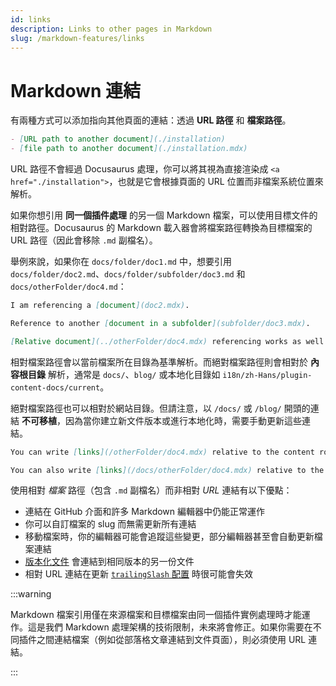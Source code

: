 ```yaml
---
id: links
description: Links to other pages in Markdown
slug: /markdown-features/links
---
```


# Markdown 連結

有兩種方式可以添加指向其他頁面的連結：透過 **URL 路徑** 和 **檔案路徑**。

```md
- [URL path to another document](./installation)
- [file path to another document](./installation.mdx)
```

URL 路徑不會經過 Docusaurus 處理，你可以將其視為直接渲染成 `<a href="./installation">`，也就是它會根據頁面的 URL 位置而非檔案系統位置來解析。

如果你想引用 **同一個插件處理** 的另一個 Markdown 檔案，可以使用目標文件的相對路徑。Docusaurus 的 Markdown 載入器會將檔案路徑轉換為目標檔案的 URL 路徑（因此會移除 `.md` 副檔名）。

舉例來說，如果你在 `docs/folder/doc1.md` 中，想要引用 `docs/folder/doc2.md`、`docs/folder/subfolder/doc3.md` 和 `docs/otherFolder/doc4.md`：

```md title="docs/folder/doc1.md"
I am referencing a [document](doc2.mdx).

Reference to another [document in a subfolder](subfolder/doc3.mdx).

[Relative document](../otherFolder/doc4.mdx) referencing works as well.
```

相對檔案路徑會以當前檔案所在目錄為基準解析。而絕對檔案路徑則會相對於 **內容根目錄** 解析，通常是 `docs/`、`blog/` 或本地化目錄如 `i18n/zh-Hans/plugin-content-docs/current`。

絕對檔案路徑也可以相對於網站目錄。但請注意，以 `/docs/` 或 `/blog/` 開頭的連結 **不可移植**，因為當你建立新文件版本或進行本地化時，需要手動更新這些連結。

```md
You can write [links](/otherFolder/doc4.mdx) relative to the content root (`/docs/`).

You can also write [links](/docs/otherFolder/doc4.mdx) relative to the site directory, but it's not recommended.
```

使用相對 _檔案_ 路徑（包含 `.md` 副檔名）而非相對 _URL_ 連結有以下優點：

- 連結在 GitHub 介面和許多 Markdown 編輯器中仍能正常運作
- 你可以自訂檔案的 slug 而無需更新所有連結
- 移動檔案時，你的編輯器可能會追蹤這些變更，部分編輯器甚至會自動更新檔案連結
- [版本化文件](../docs/versioning.mdx) 會連結到相同版本的另一份文件
- 相對 URL 連結在更新 [`trailingSlash` 配置](../../api/docusaurus.config.js.mdx#trailingSlash) 時很可能會失效

:::warning

Markdown 檔案引用僅在來源檔案和目標檔案由同一個插件實例處理時才能運作。這是我們 Markdown 處理架構的技術限制，未來將會修正。如果你需要在不同插件之間連結檔案（例如從部落格文章連結到文件頁面），則必須使用 URL 連結。

:::